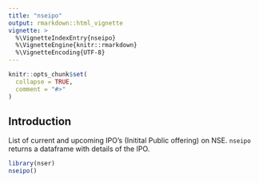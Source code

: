 ```yaml
---
title: "nseipo"
output: rmarkdown::html_vignette
vignette: >
  %\VignetteIndexEntry{nseipo}
  %\VignetteEngine{knitr::rmarkdown}
  %\VignetteEncoding{UTF-8}
---
```


```r
knitr::opts_chunk$set(
  collapse = TRUE,
  comment = "#>"
)
```

## Introduction

List of current and upcoming IPO's (Initital Public offering) on NSE. `nseipo` returns a dataframe with details of the IPO. 

```r
library(nser)
nseipo()
```
